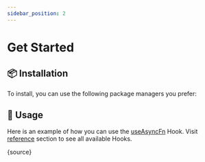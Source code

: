 ```yaml
---
sidebar_position: 2
---
```


# Get Started

## 📦 Installation

To install, you can use the following package managers you prefer:


<Installation npmName='@shined/react-use' />

## 🎨 Usage

Here is an example of how you can use the [useAsyncFn](/reference/use-async-fn) Hook. Visit [reference](/reference) section to see all available Hooks.


<App />

<RawCode>{source}</RawCode>
